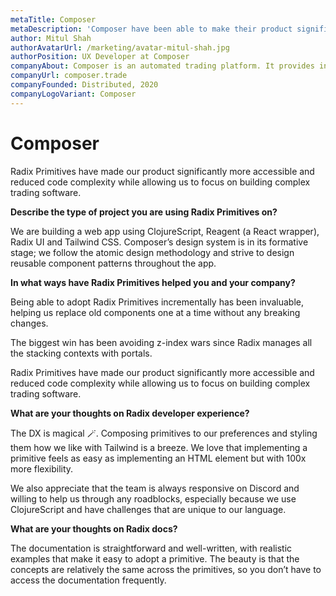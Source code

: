 ```yaml
---
metaTitle: Composer
metaDescription: 'Composer have been able to make their product significantly more accessible and reduce code complexity while allowing them to focus on building complex trading software.'
author: Mitul Shah
authorAvatarUrl: /marketing/avatar-mitul-shah.jpg
authorPosition: UX Developer at Composer
companyAbout: Composer is an automated trading platform. It provides investors with the power to build a portfolio of hedge fund-like strategies without a spreadsheet or line of code.
companyUrl: composer.trade
companyFounded: Distributed, 2020
companyLogoVariant: Composer
---
```


# Composer

<HeroQuote>
  Radix Primitives have made our product significantly more accessible and
  reduced code complexity while allowing us to focus on building complex trading
  software.
</HeroQuote>

**Describe the type of project you are using Radix Primitives on?**

We are building a web app using ClojureScript, Reagent (a React wrapper), Radix UI and Tailwind CSS. Composer’s design system is in its formative stage; we follow the atomic design methodology and strive to design reusable component patterns throughout the app.

**In what ways have Radix Primitives helped you and your company?**

Being able to adopt Radix Primitives incrementally has been invaluable, helping us replace old components one at a time without any breaking changes.

The biggest win has been avoiding z-index wars since Radix manages all the stacking contexts with portals.

Radix Primitives have made our product significantly more accessible and reduced code complexity while allowing us to focus on building complex trading software.

**What are your thoughts on Radix developer experience?**

The DX is magical 🪄. Composing primitives to our preferences and styling them how we like with Tailwind is a breeze. We love that implementing a primitive feels as easy as implementing an HTML element but with 100x more flexibility.

We also appreciate that the team is always responsive on Discord and willing to help us through any roadblocks, especially because we use ClojureScript and have challenges that are unique to our language.

**What are your thoughts on Radix docs?**

The documentation is straightforward and well-written, with realistic examples that make it easy to adopt a primitive. The beauty is that the concepts are relatively the same across the primitives, so you don’t have to access the documentation frequently.

